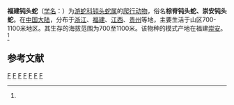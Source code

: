 {{Speciesbox 
| taxon = Pareas stanleyi
| status = DD
| status_system = IUCN3.1
| authority = (Boulenger, 1914)<ref name='id4681'>{{cite web| url =http://www.bioinfo.cn/db05/BjdwSpecies.php?action=view&id=4681| title =福建钝头蛇| work =《中国动物物种编目数据库》| publisher =中国科学院微生物研究所| author =中国科学院动物研究所| accessdate =2009-04-11| deadurl =yes| archiveurl =https://web.archive.org/web/20160305002729/http://www.bioinfo.cn/db05/BjdwSpecies.php?action=view&id=4681| archivedate =2016-03-05}}</ref>
}}

'''福建钝头蛇'''（[[学名|学名]]：{{lang|la|''Pareas stanleyi''}}）为[[游蛇科|游蛇科]][[钝头蛇属|钝头蛇属]]的[[爬行动物|爬行动物]]，俗名'''棕脊钝头蛇、崇安钝头蛇'''。在[[中国大陆|中国大陆]]，分布于[[浙江|浙江]]、[[福建|福建]]、[[江西|江西]]、[[贵州|贵州]]等地，主要生活于山区700-1100米地区。其生存的海拔范围为700至1100米。该物种的模式产地在福建[[崇安|崇安]]。<ref name='id4681'/>

== 参考文献 ==
{{reflist}}

{{Taxonbar}}

[[Category:1914年描述的动物|F]]
[[Category:IUCN红色名录数据缺乏物种|F]]
[[Category:钝头蛇属|F]]
[[Category:中國特有蛇類|F]]
[[Category:浙江动物|F]]
[[Category:福建动物|F]]
[[Category:贵州动物|F]]